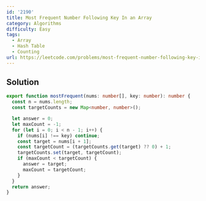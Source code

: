 ```yaml
---
id: '2190'
title: Most Frequent Number Following Key In an Array
category: Algorithms
difficulty: Easy
tags:
  - Array
  - Hash Table
  - Counting
url: https://leetcode.com/problems/most-frequent-number-following-key-in-an-array
---
```


## Solution

```typescript showLineNumbers
export function mostFrequent(nums: number[], key: number): number {
  const n = nums.length;
  const targetCounts = new Map<number, number>();

  let answer = 0;
  let maxCount = -1;
  for (let i = 0; i < n - 1; i++) {
    if (nums[i] !== key) continue;
    const target = nums[i + 1];
    const targetCount = (targetCounts.get(target) ?? 0) + 1;
    targetCounts.set(target, targetCount);
    if (maxCount < targetCount) {
      answer = target;
      maxCount = targetCount;
    }
  }
  return answer;
}
```
